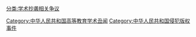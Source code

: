 [[Category:中华人民共和国高等教育学术丑闻|Category:中华人民共和国高等教育学术丑闻]]
[[Category:中华人民共和国侵犯版权事件|Category:中华人民共和国侵犯版权事件]]
[[分类:学术抄袭相关争议|分类:学术抄袭相关争议]]
